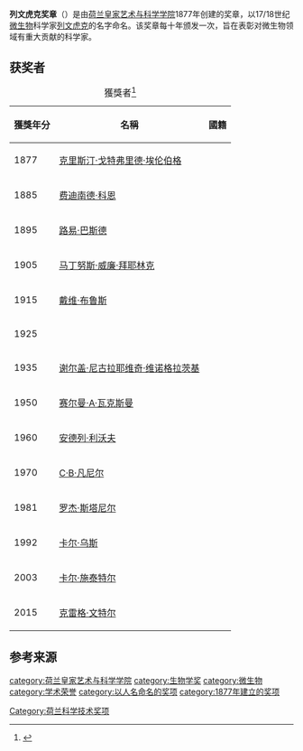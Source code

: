 {{expand|time=2016-07-13T15:41:00+00:00}}
{{refimprove|time=2016-07-13T15:41:00+00:00}}
'''列文虎克奖章'''（{{lang-nl|'''Leeuwenhoekmedaille'''}}）是由[[荷兰皇家艺术与科学学院|荷兰皇家艺术与科学学院]]1877年创建的奖章，以17/18世纪[[微生物|微生物]]科学家[[列文虎克|列文虎克]]的名字命名。该奖章每十年颁发一次，旨在表彰对微生物领域有重大贡献的科学家。

==获奖者==
{|class="wikitable"
|+獲獎者<ref>{{cite web |url=http://www.knvm.org/knvm/awards_and_grants/leeuwenhoek_medal/ |title=Leeuwenhoek Medal |accessdate=2015-01-10 |publisher=Koninklijke Nederlands Vereniging voor Microbiologie |archiveurl=https://web.archive.org/web/20141006093453/http://www.knvm.org/knvm/awards_and_grants/leeuwenhoek_medal/ |archivedate=2014-10-06 }}</ref>
! 獲獎年分
! 名稱
! 國籍
|-
| 1877
| [[克里斯汀·戈特弗里德·埃伦伯格|克里斯汀·戈特弗里德·埃伦伯格]]
| {{GER}}
|-
| 1885
| [[费迪南德·科恩|费迪南德·科恩]]
| {{GER}}
|-
| 1895
| [[路易·巴斯德|路易·巴斯德]]
| {{FRA}}
|-
| 1905
| [[马丁努斯·威廉·拜耶林克|马丁努斯·威廉·拜耶林克]]
| {{NED}}
|-
| 1915
| [[戴维·布鲁斯|戴维·布鲁斯]]
| {{UK}}
|-
| 1925
| {{le|菲利克斯·德雷勒|Félix d'Herelle}}
| {{FRA}}<br>{{CA}}
|-
| 1935
| [[谢尔盖·尼古拉耶维奇·维诺格拉茨基|谢尔盖·尼古拉耶维奇·维诺格拉茨基]]
| {{FRA}}
|-
| 1950
| [[赛尔曼·A·瓦克斯曼|赛尔曼·A·瓦克斯曼]]
| {{USA}}
|-
| 1960
| [[安德列·利沃夫|安德列·利沃夫]]
| {{FRA}}
|-
| 1970
| [[C·B·凡尼尔|C·B·凡尼尔]]
| {{USA}}
|-
| 1981
| [[罗杰·斯塔尼尔|罗杰·斯塔尼尔]]
| {{FRA}}
|-
| 1992
| [[卡尔·乌斯|卡尔·乌斯]]
| {{USA}}
|-
| 2003
| [[卡尔·施泰特尔|卡尔·施泰特尔]]
| {{GER}}
|-
| 2015
| [[克雷格·文特尔|克雷格·文特尔]]
| {{USA}}
|}

==参考来源==
{{Reflist}}

{{列文虎克奖章获得者}}

[[category:荷兰皇家艺术与科学学院|category:荷兰皇家艺术与科学学院]]
[[category:生物学奖|category:生物学奖]]
[[category:微生物|category:微生物]]
[[Category:荷兰科学技术奖项|Category:荷兰科学技术奖项]]
[[category:学术荣誉|category:学术荣誉]]
[[category:以人名命名的奖项|category:以人名命名的奖项]]
[[category:1877年建立的奖项|category:1877年建立的奖项]]